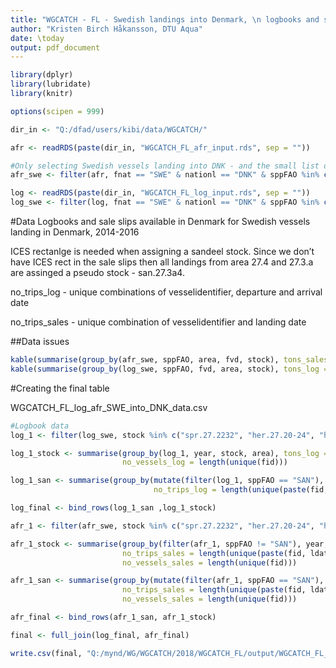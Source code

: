```yaml
---
title: "WGCATCH - FL - Swedish landings into Denmark, \n logbooks and sale slips available in Denmark, 2014-2016 "
author: "Kristen Birch Håkansson, DTU Aqua"
date: \today
output: pdf_document
---
```


```r

library(dplyr)
library(lubridate)
library(knitr)

options(scipen = 999)

dir_in <- "Q:/dfad/users/kibi/data/WGCATCH/"

afr <- readRDS(paste(dir_in, "WGCATCH_FL_afr_input.rds", sep = ""))

#Only selecting Swedish vessels landing into DNK - and the small list of species
afr_swe <- filter(afr, fnat == "SWE" & nationl == "DNK" & sppFAO %in% c("SAN", "HER", "SPR"))

log <- readRDS(paste(dir_in, "WGCATCH_FL_log_input.rds", sep = ""))
log_swe <- filter(log, fnat == "SWE" & nationl == "DNK" & sppFAO %in% c("SAN", "HER", "SPR"))

```

#Data
Logbooks and sale slips available in Denmark for Swedish vessels landing in Denmark, 2014-2016

ICES rectanlge is needed when assigning a sandeel stock. Since we don't have ICES rect in the sale slips then all landings from area 27.4 and 27.3.a are assinged a pseudo stock - san.27.3a4.

no_trips_log - unique combinations of vesselidentifier, departure and arrival date

no_trips_sales - unique combination of vesselidentifier and landing date

##Data issues

```r
kable(summarise(group_by(afr_swe, sppFAO, area, fvd, stock), tons_sales = sum(hel/1000)), caption = "Sale slips. stock not assinged to sandeel landings due to the lack of ICES rectable in the sale slips. A couple of landing do not have info about area (fvd = -1, logbook unknown)")
kable(summarise(group_by(log_swe, sppFAO, fvd, area, stock), tons_log = sum(fangst/1000)), caption = "logbooks. A couple of landing do not have info about area (fvd = -1, logbook unknown)")
```

#Creating the final table

WGCATCH_FL_log_afr_SWE_into_DNK_data.csv

```r

#Logbook data
log_1 <- filter(log_swe, stock %in% c("spr.27.2232", "her.27.20-24", "her.27.3a47d", "her.27.25-2932") | sppFAO == "SAN")

log_1_stock <- summarise(group_by(log_1, year, stock, area), tons_log = sum(fangst/1000), no_trips_log = length(unique(paste(fid, ankdato, afsdato))), 
                         no_vessels_log = length(unique(fid)))

log_1_san <- summarise(group_by(mutate(filter(log_1, sppFAO == "SAN"), stock = "san.27.3a4"), year, stock, area), tons_log = sum(fangst/1000), 
                                no_trips_log = length(unique(paste(fid, ankdato, afsdato))), no_vessels_log = length(unique(fid)))

log_final <- bind_rows(log_1_san ,log_1_stock)

afr_1 <- filter(afr_swe, stock %in% c("spr.27.2232", "her.27.20-24", "her.27.3a47d", "her.27.25-2932") | sppFAO == "SAN")

afr_1_stock <- summarise(group_by(filter(afr_1, sppFAO != "SAN"), year, stock, area), tons_sales = sum(hel/1000), 
                         no_trips_sales = length(unique(paste(fid, ldato))), 
                         no_vessels_sales = length(unique(fid)))

afr_1_san <- summarise(group_by(mutate(filter(afr_1, sppFAO == "SAN"), stock = "san.27.3a4"), year, stock, area), tons_sales = sum(hel/1000), 
                         no_trips_sales = length(unique(paste(fid, ldato))), 
                         no_vessels_sales = length(unique(fid)))

afr_final <- bind_rows(afr_1_san, afr_1_stock)

final <- full_join(log_final, afr_final)

write.csv(final, "Q:/mynd/WG/WGCATCH/2018/WGCATCH_FL/output/WGCATCH_FL_log_afr_SWE_into_DNK_data_area.csv" , row.names = F)
```
